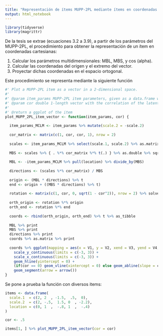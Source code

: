```yaml
---
title: "Representación de ítems MUPP-2PL mediante ítems en coordenadas cartesianas oblicuas"
output: html_notebook
---
```


```r

library(tidyverse)
library(magrittr)

```


De la tesis se extrae (ecuaciones 3.2 a 3.9), a partir de los parámetros del MUPP-2PL, el procedimiento para obtener la representación de un ítem en coordenadas cartesianas:

1. Calcular los parámetros multidimensionales: MBL, MBS, y cos (alpha).
2. Calcular las coordenadas del origen y el extremo del vector.
3. Proyectar dichas coordenadas en el espacio ortogonal.

Este procedimiento se representa mediante la siguiente función

```r

#' Plot a MUPP-2PL item as a vector in a 2-dimensional space.
#'
#' @param item_params MUPP-2PL item parameters, given as a data.frame with 3 (double) columns: scale.1, scale.2, location
#' @param cor double 1-length vector with the correlation of the latent space
#'
#' @return a ggplot of the item
plot_MUPP_2PL_item_vector <- function(item_params, cor) {
  
  item_params_MCLM <- item_params %>% mutate(scale.2 = -scale.2)
  
  cor_matrix <- matrix(c(1, cor, cor, 1), nrow = 2)
  
  scales <- item_params_MCLM %>% select(scale.1, scale.2) %>% as.matrix
  
  MBS <- scales %>% { . %*% cor_matrix %*% t(.) } %>% as.double %>% sqrt
  
  MBL <- -item_params_MCLM %>% pull(location) %>% divide_by(MBS)
  
  directions <- (scales %*% cor_matrix) / MBS
  
  origin <- (MBL * directions) %>% t
  end <- origin + ((MBS * directions) %>% t)
  
  rotation <- matrix(c(1, cor, 0, sqrt(1 - cor^2)), nrow = 2) %>% solve
  
  orth_origin <- rotation %*% origin
  orth_end <- rotation %*% end
  
  coords <- rbind(orth_origin, orth_end) %>% t %>% as_tibble
  
  MBL %>% print
  MBS %>% print
  directions %>% print
  coords %>% as.matrix %>% print
  
  coords %>% ggplot(mapping = aes(x = V1, y = V2, xend = V3, yend = V4, color = "red")) +
    scale_y_continuous(limits = c(-3, 3)) +
    scale_x_continuous(limits = c(-3, 3)) +
    geom_hline(yintercept = 0) +
    (if(cor == 0) geom_vline(xintercept = 0) else geom_abline(slope = cor %>% acos %>% tan, intercept = 0)) +
    geom_segment(arrow = arrow())
}

```


Se pone a prueba la función con diversos items:


```r

items <- data.frame(
  scale.1  = c(2, 2  , -1.5,  .5,  0),
  scale.2  = c(2, -.5,  1.5, 0  , -2.2),
  location = c(0, 1  ,  -.8, 1  ,  -.4)
)

cor <- .5

items[1, ] %>% plot_MUPP_2PL_item_vector(cor = cor)

```

